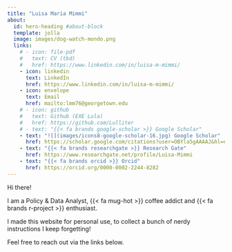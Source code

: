 ```yaml
---
title: "Luisa Maria Mimmi"
about:
  id: hero-heading #about-block 
  template: jolla
  image: images/dog-watch-mondo.png
  links:
    # - icon: file-pdf
    #   text: CV (tbd)
    #   href: https://www.linkedin.com/in/luisa-m-mimmi/  
    - icon: linkedin
      text: LinkedIn
      href: https://www.linkedin.com/in/luisa-m-mimmi/
    - icon: envelope
      text: Email
      href: mailto:lmm76@georgetown.edu
    # - icon: github
    #   text: Github (EXE Lula)
    #   href: https://github.com/Lulliter
    # - text: "{{< fa brands google-scholar >}} Google Scholar"
    - text: "![](images/icons8-google-scholar-16.jpg) Google Scholar"
      href: https://scholar.google.com/citations?user=OBYla5gAAAAJ&hl=en&oi=ao
    - text: "{{< fa brands researchgate >}} Research Gate"
      href: https://www.researchgate.net/profile/Luisa-Mimmi
    - text: "{{< fa brands orcid >}} Orcid"
      href: https://orcid.org/0000-0002-2244-8282
---
```


:::{#hero-heading}

Hi there!

I am a Policy & Data Analyst, {{< fa mug-hot >}}  coffee addict and {{< fa brands r-project >}}  enthusiast. 

I made this website for personal use, to collect a bunch of nerdy instructions I keep forgetting!

Feel free to reach out via the links below.

 
:::


 
